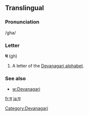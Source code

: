 ==Translingual==

===Pronunciation===
/gha/

===Letter===
'''घ''' (gh)

# A letter of the [[Devanagari alphabet]].

===See also===
* [[w:Devanagari]]

[[Category:Devanagari]]

[[fr:घ]]
[[ja:घ]]
